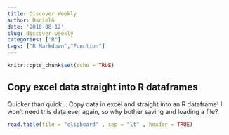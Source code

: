 ```yaml
---
title: Discover Weekly
author: DanielG
date: '2018-08-12'
slug: discover-weekly
categories: ["R"]
tags: ["R Markdown","Function"]
---
```


```r
knitr::opts_chunk$set(echo = TRUE)
```


## Copy excel data straight into R dataframes

Quicker than quick... Copy data in excel and straight into an R dataframe! I won't need this data ever again, so why bother saving and loading a file?

```r
read.table(file = "clipboard" , sep = "\t" , header = TRUE)
```


